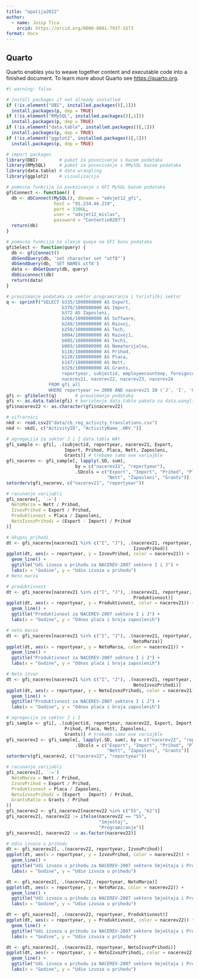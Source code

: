 ```yaml
---
title: "opatija2022"
author:
  - name: Josip Tica
    orcid: https://orcid.org/0000-0001-7937-1573
format: docx
---
```


## Quarto

Quarto enables you to weave together content and executable code into a finished document. To learn more about Quarto see <https://quarto.org>.

```r
#| warning: false

# install packages if not already installed
if (!is.element("DBI", installed.packages()[,1])) 
  install.packages(p, dep = TRUE)
if (!is.element("RMySQL", installed.packages()[,1])) 
  install.packages(p, dep = TRUE)
if (!is.element("data.table", installed.packages()[,1])) 
  install.packages(p, dep = TRUE)
if (!is.element("ggplot2", installed.packages()[,1])) 
  install.packages(p, dep = TRUE)

# import packages
library(DBI)        # paket za povezivanje s bazom podataka
library(RMySQL)     # paket za povezivanje s RMySQL bazom podataka  
library(data.table) # data wrangling
library(ggplot2)    # vizualizacija
```

```r
# pomocna funkcija za povezivanje s GFI MySQL bazom podataka
gfiConnect <- function() {
  db <- dbConnect(MySQL(), dbname = "odvjet12_gfi",
                  host = "91.234.46.219",
                  port = 3306L,
                  user = "odvjet12_mislav",
                  password = "Contentio0207")
  return(db)
}

# pomocna funkcija za slanje queya na GFI bazu podataka
gfiSelect <- function(query) {
  db <- gfiConnect()
  dbSendQuery(db, 'set character set "utf8"')
  dbSendQuery(db, 'SET NAMES utf8')
  data <- dbGetQuery(db, query)
  dbDisconnect(db)
  return(data)
}
```

```r
# preuzimanje podataka za sektor programiranja i turistički sektor
q <- sprintf("SELECT b335/1000000000 AS Export,
                     b370/1000000000 AS Import,
                     b372 AS Zaposleni,
                     b266/1000000000 AS Software,
                     b249/1000000000 AS Razvoj,
                     b250/1000000000 AS Tech, 
                     b004/1000000000 AS Razvoj1,
                     b005/1000000000 AS Tech1,
                     b003/1000000000 AS Nematerijalna,
                     b110/1000000000 AS Prihod,
                     b120/1000000000 AS Placa,
                     b147/1000000000 AS Nett,
                     b329/1000000000 AS Grants,
                     reportyear, subjectid, employeecounteop, foreigncontrol,
                     nacerev21, nacerev22, nacerev23, nacerev24
                FROM gfi_all 
                WHERE reportyear >= 2000 AND nacerev21 IN ('J', 'I', 'C');")
gfi <- gfiSelect(q)       # preuzimanje podataka
gfi <- as.data.table(gfi) # koristenje data.table paketa za data.wangling
gfi$nacerev22 <- as.character(gfi$nacerev22)

# sifrarnici
nkd <- read.csv2("data/cb_reg_activity_translations.csv")
nkd <- nkd[, c("ActivityID", "ActivityName_.HRV.")]
```

```r
# agregacija za sektor J i I data.table WAY
gfi_sample <- gfi[, .(subjectid, reportyear, nacerev21, Export, 
                      Import, Prihod, Placa, Nett, Zaposleni, 
                      Grants)] # trebamo samo ove variajble
gfi_nacerev <- gfi_sample[, lapply(.SD, sum), 
                          by = c("nacerev21", "reportyear"),
                          .SDcols = c("Export", "Import", "Prihod", "Placa", 
                                      "Nett", "Zaposleni", "Grants")]
setorderv(gfi_nacerev, c("nacerev21", "reportyear"))
```

```r
# racunanje varijabli
gfi_nacerev[, `:=`(
  NetoMarza = Nett / Prihod,
  IzvovPrihod = Export / Prihod,
  Produktivnost = Placa / Zaposleni,
  NetoIzvozPrihodi = (Export - Import) / Prihod
)]
```

```r
# Ukupni prihodi
dt <- gfi_nacerev[nacerev21 %in% c("I", "J"), .(nacerev21, reportyear, 
                                                IzvovPrihod)]
ggplot(dt, aes(x = reportyear, y = IzvovPrihod, color = nacerev21)) +
  geom_line() +
  ggtitle("Udi izvoza u prihodu za NACEREV-2007 sektore I i J") +
  labs(x = "Godine", y = "Udio izvoza u prihodu")
# Neto marza
```

```r
# produktivnost
dt <- gfi_nacerev[nacerev21 %in% c("I", "J"), .(nacerev21, reportyear, 
                                                Produktivnost)]
ggplot(dt, aes(x = reportyear, y = Produktivnost, color = nacerev21)) +
  geom_line() +
  ggtitle("Produktivnost za NACEREV-2007 sektore I i J") +
  labs(x = "Godine", y = "Odnos plaća i broja zaposlenih")
```

```r
# neto marza
dt <- gfi_nacerev[nacerev21 %in% c("I", "J"), .(nacerev21, reportyear, 
                                                NetoMarza)]
ggplot(dt, aes(x = reportyear, y = NetoMarza, color = nacerev21)) +
  geom_line() +
  ggtitle("Produktivnost za NACEREV-2007 sektore I i J") +
  labs(x = "Godine", y = "Odnos plaća i broja zaposlenih")
```

```r
# Neto izvoz
dt <- gfi_nacerev[nacerev21 %in% c("I", "J"), .(nacerev21, reportyear, 
                                                NetoIzvozPrihodi)]
ggplot(dt, aes(x = reportyear, y = NetoIzvozPrihodi, color = nacerev21)) +
  geom_line() +
  ggtitle("Produktivnost za NACEREV-2007 sektore I i J") +
  labs(x = "Godine", y = "Odnos plaća i broja zaposlenih")
```

```r
# agregacija za cektor J i I
gfi_sample <- gfi[, .(subjectid, reportyear, nacerev22, Export, Import, 
                      Prihod, Placa, Nett, Zaposleni, 
                      Grants)] # trebamo samo ove variajble
gfi_nacerev2 <- gfi_sample[, lapply(.SD, sum), by = c("nacerev22", "reportyear"),
                          .SDcols = c("Export", "Import", "Prihod", "Placa", 
                                      "Nett", "Zaposleni", "Grants")]
setorderv(gfi_nacerev2, c("nacerev22", "reportyear"))

# racunanje varijabli
gfi_nacerev2[, `:=`(
  NetoMarza = Nett / Prihod,
  IzvovPrihod = Export / Prihod,
  Produktivnost = Placa / Zaposleni,
  NetoIzvozPrihodi = (Export - Import) / Prihod,
  GrantsRatio = Grants / Prihod
)]
gfi_nacerev2 <- gfi_nacerev2[nacerev22 %in% c("55", "62")]
gfi_nacerev2[, nacerev22 := ifelse(nacerev22 == "55", 
                                   "Smještaj", 
                                   "Programiranje")]
gfi_nacerev2[, nacerev22 := as.factor(nacerev22)]
```

```r
# Udio izvoza u prihodu
dt <- gfi_nacerev2[, .(nacerev22, reportyear, IzvovPrihod)] 
ggplot(dt, aes(x = reportyear, y = IzvovPrihod, color = nacerev22)) +
  geom_line() +
  ggtitle("Udi izvoza u prihodu za NACEREV-2007 sektore Smještaja i Progamiranja") +
  labs(x = "Godine", y = "Udio izvoza u prihodu")

```

```r
dt <- gfi_nacerev2[, .(nacerev22, reportyear, NetoMarza)] 
ggplot(dt, aes(x = reportyear, y = NetoMarza, color = nacerev22)) +
  geom_line() +
  ggtitle("Udi izvoza u prihodu za NACEREV-2007 sektore Smještaja i Progamiranja") +
  labs(x = "Godine", y = "Udio izvoza u prihodu")
```

```r
dt <- gfi_nacerev2[, .(nacerev22, reportyear, Produktivnost)] 
ggplot(dt, aes(x = reportyear, y = Produktivnost, color = nacerev22)) +
  geom_line() +
  ggtitle("Udi izvoza u prihodu za NACEREV-2007 sektore Smještaja i Progamiranja") +
  labs(x = "Godine", y = "Udio izvoza u prihodu")
```

```r
dt <- gfi_nacerev2[, .(nacerev22, reportyear, NetoIzvozPrihodi)] 
ggplot(dt, aes(x = reportyear, y = NetoIzvozPrihodi, color = nacerev22)) +
  geom_line() +
  ggtitle("Udi izvoza u prihodu za NACEREV-2007 sektore Smještaja i Progamiranja") +
  labs(x = "Godine", y = "Udio izvoza u prihodu")
```
